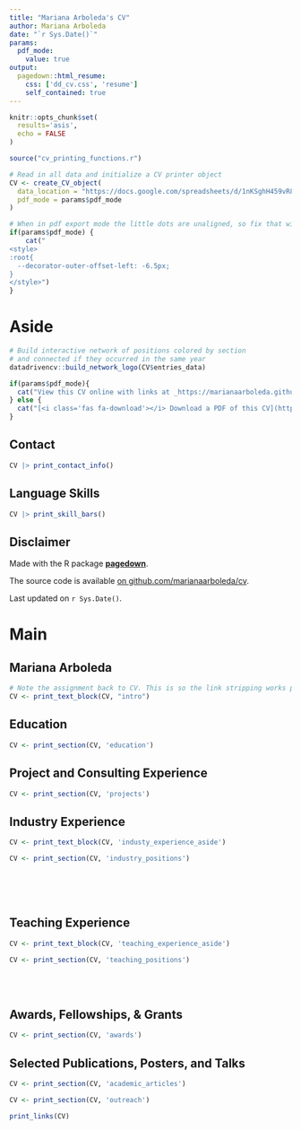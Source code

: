 ```yaml
---
title: "Mariana Arboleda's CV"
author: Mariana Arboleda
date: "`r Sys.Date()`"
params:
  pdf_mode:
    value: true
output:
  pagedown::html_resume:
    css: ['dd_cv.css', 'resume']
    self_contained: true
---
```


```r
knitr::opts_chunk$set(
  results='asis', 
  echo = FALSE
)

source("cv_printing_functions.r")

# Read in all data and initialize a CV printer object
CV <- create_CV_object(
  data_location = "https://docs.google.com/spreadsheets/d/1nKSghH459vR8XqTpoaeLyIDUu1N9X5Q2aTX8JzpvDi8",  
  pdf_mode = params$pdf_mode
)

```


```r
# When in pdf export mode the little dots are unaligned, so fix that with some conditional CSS.
if(params$pdf_mode) {
    cat("
<style>
:root{
  --decorator-outer-offset-left: -6.5px;
}
</style>")
}
```


Aside
================================================================================

```r
# Build interactive network of positions colored by section
# and connected if they occurred in the same year
datadrivencv::build_network_logo(CV$entries_data)
```


```r
if(params$pdf_mode){
  cat("View this CV online with links at _https://marianaarboleda.github.io/cv/_")
} else {
  cat("[<i class='fas fa-download'></i> Download a PDF of this CV](https://github.com/marianaarboleda/cv/raw/main/mariana_cv.pdf)")
}
```

Contact {#contact}
--------------------------------------------------------------------------------

```r
CV |> print_contact_info()
```



Language Skills {#skills}
--------------------------------------------------------------------------------

```r
CV |> print_skill_bars()
```



Disclaimer {#disclaimer}
--------------------------------------------------------------------------------

Made with the R package [**pagedown**](https://github.com/rstudio/pagedown). 

The source code is available [on github.com/marianaarboleda/cv](https://github.com/marianaarboleda/cv).

Last updated on `r Sys.Date()`.



Main
================================================================================

Mariana Arboleda {#title}
--------------------------------------------------------------------------------

```r
# Note the assignment back to CV. This is so the link stripping works properly in PDF mode
CV <- print_text_block(CV, "intro") 
```



Education {data-icon=graduation-cap data-concise=true}
--------------------------------------------------------------------------------

```r
CV <- print_section(CV, 'education')
```



Project and Consulting Experience {data-icon=laptop}
--------------------------------------------------------------------------------

```r
CV <- print_section(CV, 'projects')
```



Industry Experience {data-icon=suitcase}
--------------------------------------------------------------------------------

::: aside
```r
CV <- print_text_block(CV, 'industy_experience_aside')
```
:::

```r
CV <- print_section(CV, 'industry_positions')
```

<!-- These breaks just force a new page so section doesnt get cut off -->
<br>
<br>
<br>

Teaching Experience {data-icon=chalkboard-teacher}
--------------------------------------------------------------------------------

::: aside
```r
CV <- print_text_block(CV, 'teaching_experience_aside')
```
:::

```r
CV <- print_section(CV, 'teaching_positions')
```




<br>
<br>

Awards, Fellowships, & Grants {data-icon=medal}
--------------------------------------------------------------------------------

```r
CV <- print_section(CV, 'awards')
```


Selected Publications, Posters, and Talks {data-icon=book}
--------------------------------------------------------------------------------

```r
CV <- print_section(CV, 'academic_articles')
```

```r
CV <- print_section(CV, 'outreach')
```



```r
print_links(CV)
```

